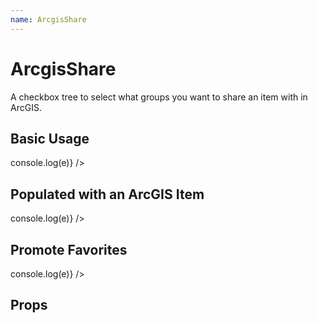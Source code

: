 ```yaml
---
name: ArcgisShare
---
```





# ArcgisShare

A checkbox tree to select what groups you want to share an item with in ArcGIS.

## Basic Usage

<Playground>
  <ArcgisShare user={user} portal={portal} onChange={e => console.log(e)} />
</Playground>

## Populated with an ArcGIS Item

<Playground>
  <ArcgisShare
    user={user}
    portal={portal}
    sharing={item.sharing}
    onChange={e => console.log(e)}
  />
</Playground>

## Promote Favorites

<Playground>
  <ArcgisShare
    user={user}
    portal={portal}
    promoteFavorites
    onChange={e => console.log(e)}
  />
</Playground>

## Props

<PropsTable of={ArcgisShare} />
